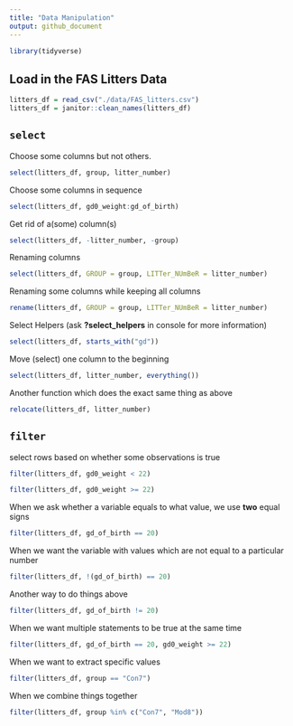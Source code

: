 ```yaml
---
title: "Data Manipulation"
output: github_document
---
```


```r
library(tidyverse)
```

## Load in the FAS Litters Data

```r
litters_df = read_csv("./data/FAS_litters.csv")
litters_df = janitor::clean_names(litters_df)
```

## `select`

Choose some columns but not others.

```r
select(litters_df, group, litter_number)
```

Choose some columns in sequence
```r
select(litters_df, gd0_weight:gd_of_birth)
```

Get rid of a(some) column(s)
```r
select(litters_df, -litter_number, -group)
```

Renaming columns
```r
select(litters_df, GROUP = group, LITTer_NUmBeR = litter_number)
```

Renaming some columns while keeping all columns 
```r
rename(litters_df, GROUP = group, LITTer_NUmBeR = litter_number)
```

Select Helpers (ask **?select_helpers** in console for more information)
```r
select(litters_df, starts_with("gd"))
```

Move (select) one column to the beginning
```r
select(litters_df, litter_number, everything())
```

Another function which does the exact same thing as above
```r
relocate(litters_df, litter_number)
```


## `filter`

select rows based on whether some observations is true
```r
filter(litters_df, gd0_weight < 22)
```
```r
filter(litters_df, gd0_weight >= 22)
```

When we ask whether a variable equals to what value, we use **two** equal signs
```r
filter(litters_df, gd_of_birth == 20)
```

When we want the variable with values which are not equal to a particular number
```r
filter(litters_df, !(gd_of_birth) == 20)
```
Another way to do things above
```r
filter(litters_df, gd_of_birth != 20)
```

When we want multiple statements to be true at the same time
```r
filter(litters_df, gd_of_birth == 20, gd0_weight >= 22)
```

When we want to extract specific values
```r
filter(litters_df, group == "Con7")
```

When we combine things together
```r
filter(litters_df, group %in% c("Con7", "Mod8"))
```













